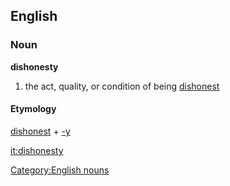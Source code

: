 == English ==
=== Noun ===
[[Category:English nouns]]
'''dishonesty'''
#the act, quality, or condition of being [[dishonest]]
==== Etymology ====
[[dishonest]] + [[-y]]

[[it:dishonesty]]